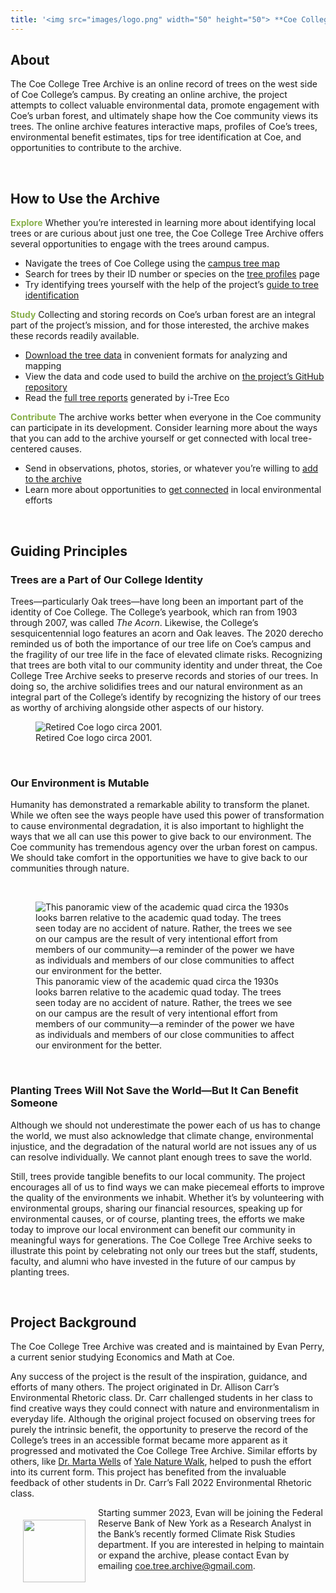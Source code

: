 ```yaml
---
title: '<img src="images/logo.png" width="50" height="50"> **Coe College Tree Archive**'
---
```


## **About**

The Coe College Tree Archive is an online record of trees on the west side of Coe College's campus. By creating an online archive, the project attempts to collect valuable environmental data, promote engagement with Coe's urban forest, and ultimately shape how the Coe community views its trees. The online archive features interactive maps, profiles of Coe's trees, environmental benefit estimates, tips for tree identification at Coe, and opportunities to contribute to the archive.

<br>

## **How to Use the Archive**

[**Explore**]{style="color: #89b04c;"} Whether you're interested in learning more about identifying local trees or are curious about just one tree, the Coe College Tree Archive offers several opportunities to engage with the trees around campus.

-   Navigate the trees of Coe College using the [campus tree map](https://coetreearchive.github.io/tree-map.html)
-   Search for trees by their ID number or species on the [tree profiles](https://coetreearchive.github.io/our-trees.html) page
-   Try identifying trees yourself with the help of the project's [guide to tree identification](https://coetreearchive.github.io/tree-identification.html)

[**Study**]{style="color: #89b04c;"} Collecting and storing records on Coe's urban forest are an integral part of the project's mission, and for those interested, the archive makes these records readily available.

-   [Download the tree data](https://coetreearchive.github.io/tree-numbers.html#access-the-tree-data) in convenient formats for analyzing and mapping
-   View the data and code used to build the archive on [the project's GitHub repository](https://github.com/CoeTreeArchive/CoeTreeArchive.github.io)
-   Read the [full tree reports](https://coetreearchive.github.io/tree-numbers.html#additional-tree-reports) generated by i-Tree Eco

[**Contribute**]{style="color: #89b04c;"} The archive works better when everyone in the Coe community can participate in its development. Consider learning more about the ways that you can add to the archive yourself or get connected with local tree-centered causes.

-   Send in observations, photos, stories, or whatever you're willing to [add to the archive](https://docs.google.com/forms/d/e/1FAIpQLSemtzf_RJBrinCu8eYrRwI3dlJqU7pmdCEzu0lQOj8Km1SEXA/viewform)
-   Learn more about opportunities to [get connected](https://coetreearchive.github.io/get-connected.html#interested-in-connecting-more-with-your-environment) in local environmental efforts

<br>

## **Guiding Principles**

### **Trees are a Part of Our College Identity**

Trees---particularly Oak trees---have long been an important part of the identity of Coe College. The College's yearbook, which ran from 1903 through 2007, was called *The Acorn*. Likewise, the College's sesquicentennial logo features an acorn and Oak leaves. The 2020 derecho reminded us of both the importance of our tree life on Coe's campus and the fragility of our tree life in the face of elevated climate risks. Recognizing that trees are both vital to our community identity and under threat, the Coe College Tree Archive seeks to preserve records and stories of our trees. In doing so, the archive solidifies trees and our natural environment as an integral part of the College's identify by recognizing the history of our trees as worthy of archiving alongside other aspects of our history.

![Retired Coe logo circa 2001.](images/old_logo.png)

<br>

### **Our Environment is Mutable**

Humanity has demonstrated a remarkable ability to transform the planet. While we often see the ways people have used this power of transformation to cause environmental degradation, it is also important to highlight the ways that we all can use this power to give back to our environment. The Coe community has tremendous agency over the urban forest on campus. We should take comfort in the opportunities we have to give back to our communities through nature.

<br>

::: column-page
![This panoramic view of the academic quad circa the 1930s looks barren relative to the academic quad today. The trees seen today are no accident of nature. Rather, the trees we see on our campus are the result of very intentional effort from members of our community---a reminder of the power we have as individuals and members of our close communities to affect our environment for the better.](images/academic_quad.png)
:::

<br>

### **Planting Trees Will Not Save the World---But It Can Benefit Someone**

Although we should not underestimate the power each of us has to change the world, we must also acknowledge that climate change, environmental injustice, and the degradation of the natural world are not issues any of us can resolve individually. We cannot plant enough trees to save the world.

Still, trees provide tangible benefits to our local community. The project encourages all of us to find ways we can make piecemeal efforts to improve the quality of the environments we inhabit. Whether it's by volunteering with environmental groups, sharing our financial resources, speaking up for environmental causes, or of course, planting trees, the efforts we make today to improve our local environment can benefit our community in meaningful ways for generations. The Coe College Tree Archive seeks to illustrate this point by celebrating not only our trees but the staff, students, faculty, and alumni who have invested in the future of our campus by planting trees.

<br>

## **Project Background**

The Coe College Tree Archive was created and is maintained by Evan Perry, a current senior studying Economics and Math at Coe.

Any success of the project is the result of the inspiration, guidance, and efforts of many others. The project originated in Dr. Allison Carr's Environmental Rhetoric class. Dr. Carr challenged students in her class to find creative ways they could connect with nature and environmentalism in everyday life. Although the original project focused on observing trees for purely the intrinsic benefit, the opportunity to preserve the record of the College's trees in an accessible format became more apparent as it progressed and motivated the Coe College Tree Archive. Similar efforts by others, like [Dr. Marta Wells](https://eeb.yale.edu/people/faculty-lecturer/marta-wells) of [Yale Nature Walk](https://naturewalk.yale.edu/about), helped to push the effort into its current form. This project has benefited from the invaluable feedback of other students in Dr. Carr's Fall 2022 Environmental Rhetoric class.

::: column-margin
<img src="images/evan_perry.png" align="left" width="100" hspace="20" vspace="20"/>
:::

Starting summer 2023, Evan will be joining the Federal Reserve Bank of New York as a Research Analyst in the Bank's recently formed Climate Risk Studies department. If you are interested in helping to maintain or expand the archive, please contact Evan by emailing [coe.tree.archive\@gmail.com](mailto:coe.tree.archive@gmail.com).
